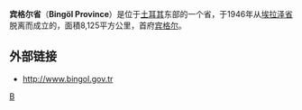 {{Infobox Province TR
|name = Bingöl
|region = 中東安那托利亞
|area = 8,125
|total population = 255,170
|tpop_as_of= 2010
|popdens = 31.41
|licence = 12
|area_code = 426
|governor= 
|website= [http://www.bingol.gov.tr http://www.bingol.gov.tr]
}}
'''宾格尔省'''（'''Bingöl Province'''）是位于[[土耳其|土耳其]]东部的一个省，于1946年从[[埃拉泽省|埃拉泽省]]脱离而成立的，面積8,125平方公里，首府[[宾格尔|宾格尔]]。

== 外部链接 ==
* [http://www.bingol.gov.tr http://www.bingol.gov.tr]{{Wayback|url=http://www.bingol.gov.tr/ |date=20200818161840 }}

{{Turkey}}
{{Authority control}}
{{Turkey-geo-stub}}
[[Category:土耳其行政區劃|B]]